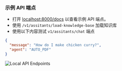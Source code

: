 ### 示例 API 端点

- 打开 [localhost:8000/docs](http://localhost:8000/docs) 以查看示例 API 端点。
- 使用 `/v1/assitants/load-knowledge-base` 加载知识库
- 使用以下内容测试 `v1/assitants/chat` 端点

```json
{
  "message": "How do I make chicken curry?",
  "agent": "AUTO_PDF"
}
```

![Local API Endpoints](/images/ai-app-api-endpoints-local.png)